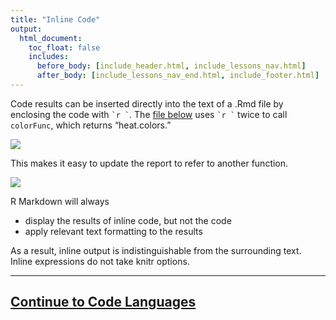 ```yaml
---
title: "Inline Code"
output:
  html_document:
    toc_float: false
    includes:
      before_body: [include_header.html, include_lessons_nav.html]
      after_body: [include_lessons_nav_end.html, include_footer.html]
---
```


Code results can be inserted directly into the text of a .Rmd file by enclosing the code with `` `r `  ``. The [file below](demos/3-inline.Rmd) uses `` `r `  `` twice to call `colorFunc`, which returns "heat.colors."

![](lesson-images/inline-1-heat.png)
</br>

This makes it easy to update the report to refer to another function. 

![](lesson-images/inline-2-terrain.png)
</br>

R Markdown will always 

* display the results of inline code, but not the code
* apply relevant text formatting to the results

As a result, inline output is indistinguishable from the surrounding text. Inline expressions do not take knitr options. 

***
## [Continue to Code Languages](lesson-5.html)
